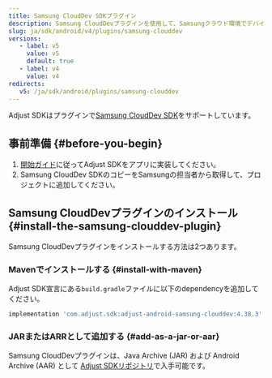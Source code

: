 ```yaml
---
title: Samsung CloudDev SDKプラグイン
description: Samsung CloudDevプラグインを使用して、Samsungクラウド環境でデバイス情報を読み取ります。
slug: ja/sdk/android/v4/plugins/samsung-clouddev
versions:
   - label: v5
     value: v5
     default: true
   - label: v4
     value: v4
redirects:
   v5: /ja/sdk/android/plugins/samsung-clouddev
---
```


Adjust SDKはプラグインで[Samsung CloudDev SDK](https://developer.samsung.com/instant-plays/samsung-clouddev-sdk/get-started.html)をサポートしています。

## 事前準備 {#before-you-begin}

1. [開始ガイド](/ja/sdk/android)に従ってAdjust SDKをアプリに実装してください。
2. Samsung CloudDev SDKのコピーをSamsungの担当者から取得して、プロジェクトに追加してください。

## Samsung CloudDevプラグインのインストール {#install-the-samsung-clouddev-plugin}

Samsung CloudDevプラグインをインストールする方法は2つあります。

### Mavenでインストールする {#install-with-maven}

Adjust SDK宣言にある`build.gradle`ファイルに以下のdependencyを追加してください。

<CodeBlock title="build.gradle">

```groovy
implementation 'com.adjust.sdk:adjust-android-samsung-clouddev:4.38.3'
```

</CodeBlock>

### JARまたはARRとして追加する {#add-as-a-jar-or-aar}

Samsung CloudDevプラグインは、Java Archive \(JAR\) および Android Archive \(AAR\) として [Adjust SDKリポジトリ](https://github.com/adjust/android_sdk/releases/latest)で入手可能です。
